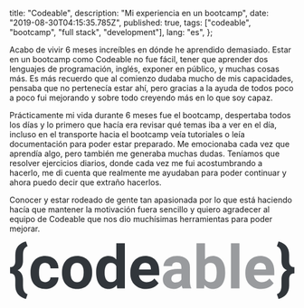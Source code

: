 
  title: "Codeable",
  description: "Mi experiencia en un bootcamp",
  date: "2019-08-30T04:15:35.785Z",
  published: true,
  tags: ["codeable", "bootcamp", "full stack", "development"],
  lang: "es",
};


Acabo de vivir 6 meses increíbles en dónde he aprendido demasiado. Estar en un bootcamp como Codeable no fue fácil, tener que aprender dos lenguajes de programación, inglés, exponer en público, y muchas cosas más. Es más recuerdo que al comienzo dudaba mucho de mis capacidades, pensaba que no pertenecía estar ahí, pero gracias a la ayuda de todos poco a poco fui mejorando y sobre todo creyendo más en lo que soy capaz.

Prácticamente mi vida durante 6 meses fue el bootcamp, despertaba todos los días y lo primero que hacía era revisar qué temas iba a ver en el día, incluso en el transporte hacia el bootcamp veía tutoriales o leía documentación para poder estar preparado. Me emocionaba cada vez que aprendía algo, pero también me generaba muchas dudas. Teníamos que resolver ejercicios diarios, donde cada vez me fui acostumbrando a hacerlo, me di cuenta que realmente me ayudaban para poder continuar y ahora puedo decir que extraño hacerlos.

Conocer y estar rodeado de gente tan apasionada por lo que está haciendo hacía que mantener la motivación fuera sencillo y quiero agradecer al equipo de Codeable que nos dio muchísimas herramientas para poder mejorar.

<div style={{ margin: "50px 0" }}>
  <svg
    width="100%"
    height="68"
    viewBox="0 0 332 68"
    fill="none"
    xmlns="http://www.w3.org/2000/svg"
  >
    <path
      d="M19.1197 67.3602C10.8795 65.0484 6.75946 59.7266 6.75946 51.3949V44.5625C6.75946 39.7329 4.72231 37.3181 0.648026 37.3181V30.2109C4.63076 30.2109 6.6679 27.9335 6.75946 23.3785V16.0997C6.75946 11.8652 7.78947 8.44326 9.84951 5.83388C11.9095 3.22451 14.9996 1.33614 19.1197 0.168792L21.0424 5.69655C19.3028 6.33745 17.9866 7.45902 17.094 9.06127C16.2013 10.6406 15.732 12.838 15.6863 15.6534V22.8635C15.6863 28.0365 13.6377 31.6644 9.5405 33.7473C13.6377 35.8531 15.6863 39.504 15.6863 44.6998V51.9786C15.8007 57.3347 17.5861 60.6079 21.0424 61.7981L19.1197 67.3602ZM41.471 47.6869C43.3022 47.6869 44.79 47.1833 45.9344 46.1762C47.0789 45.1691 47.674 43.83 47.7198 42.1591H57.0243C57.0014 44.6769 56.3147 46.9888 54.9642 49.0946C53.6138 51.1775 51.7597 52.8026 49.4021 53.97C47.0674 55.1144 44.4809 55.6867 41.6427 55.6867C36.3324 55.6867 32.1436 54.0043 29.0765 50.6396C26.0093 47.252 24.4757 42.5826 24.4757 36.6314V35.979C24.4757 30.2567 25.9979 25.6903 29.0421 22.2798C32.0864 18.8693 36.2637 17.1641 41.574 17.1641C46.2205 17.1641 49.94 18.4916 52.7325 21.1468C55.5479 23.7791 56.9785 27.2926 57.0243 31.6873H47.7198C47.674 29.7646 47.0789 28.2081 45.9344 27.0179C44.79 25.8048 43.2793 25.1982 41.4023 25.1982C39.0905 25.1982 37.3395 26.0451 36.1493 27.7389C34.9819 29.4098 34.3982 32.1336 34.3982 35.9104V36.9404C34.3982 40.7629 34.9819 43.5096 36.1493 45.1805C37.3166 46.8514 39.0905 47.6869 41.471 47.6869ZM61.1443 36.082C61.1443 32.3969 61.8539 29.1123 63.273 26.2282C64.6922 23.3442 66.7293 21.1125 69.3845 19.5331C72.0625 17.9537 75.164 17.1641 78.6889 17.1641C83.7017 17.1641 87.7874 18.6976 90.9461 21.7648C94.1277 24.832 95.9017 28.9978 96.2679 34.2623L96.3366 36.803C96.3366 42.5025 94.7457 47.0803 91.5641 50.5366C88.3825 53.97 84.1137 55.6867 78.7576 55.6867C73.4015 55.6867 69.1212 53.97 65.9167 50.5366C62.7351 47.1032 61.1443 42.4338 61.1443 36.5284V36.082ZM71.0668 36.803C71.0668 40.328 71.7306 43.0289 73.0582 44.9058C74.3858 46.7599 76.2856 47.6869 78.7576 47.6869C81.161 47.6869 83.0379 46.7713 84.3884 44.9402C85.7388 43.0861 86.4141 40.1334 86.4141 36.082C86.4141 32.6258 85.7388 29.9477 84.3884 28.0479C83.0379 26.1481 81.1381 25.1982 78.6889 25.1982C76.2627 25.1982 74.3858 26.1481 73.0582 28.0479C71.7306 29.9248 71.0668 32.8432 71.0668 36.803ZM100.903 36.1507C100.903 30.3597 102.196 25.7475 104.783 22.3141C107.392 18.8808 110.951 17.1641 115.461 17.1641C119.077 17.1641 122.064 18.5145 124.422 21.2155V2.26316H134.378V55H125.417L124.937 51.0516C122.465 54.1417 119.283 55.6867 115.392 55.6867C111.02 55.6867 107.507 53.97 104.851 50.5366C102.219 47.0803 100.903 42.285 100.903 36.1507ZM110.825 36.8717C110.825 40.3509 111.432 43.0175 112.645 44.8715C113.858 46.7255 115.621 47.6525 117.933 47.6525C121 47.6525 123.163 46.3593 124.422 43.7728V29.1123C123.186 26.5258 121.046 25.2325 118.001 25.2325C113.217 25.2325 110.825 29.1123 110.825 36.8717ZM159.168 55.6867C153.72 55.6867 149.279 54.0158 145.846 50.6739C142.436 47.3321 140.73 42.8801 140.73 37.3181V36.3567C140.73 32.6258 141.451 29.2954 142.893 26.3655C144.335 23.4128 146.372 21.1468 149.005 19.5674C151.66 17.9652 154.681 17.1641 158.069 17.1641C163.15 17.1641 167.144 18.7663 170.051 21.9708C172.981 25.1753 174.446 29.7188 174.446 35.6014V39.6528H150.79C151.111 42.079 152.072 44.0246 153.674 45.4895C155.299 46.9544 157.348 47.6869 159.82 47.6869C163.642 47.6869 166.629 46.3021 168.781 43.5325L173.656 48.9916C172.169 51.0974 170.154 52.7454 167.614 53.9356C165.073 55.103 162.258 55.6867 159.168 55.6867ZM158.035 25.1982C156.066 25.1982 154.464 25.862 153.228 27.1896C152.015 28.5171 151.236 30.4169 150.893 32.889H164.695V32.0993C164.65 29.9019 164.054 28.2081 162.91 27.0179C161.765 25.8048 160.14 25.1982 158.035 25.1982ZM311.507 61.7981C314.986 60.5621 316.772 57.2431 316.863 51.8413V44.5625C316.863 39.3895 318.957 35.7959 323.146 33.7817C318.957 31.7674 316.863 28.1166 316.863 22.8292V15.6534C316.772 10.3202 314.986 7.00123 311.507 5.69655L313.43 0.168792C317.527 1.31325 320.605 3.19017 322.665 5.79955C324.726 8.38603 325.767 11.7851 325.79 15.9967V23.3785C325.881 27.9335 327.919 30.2109 331.901 30.2109V37.3181C327.827 37.3181 325.79 39.71 325.79 44.4938V51.9443C325.607 59.9555 321.487 65.0942 313.43 67.3602L311.507 61.7981Z"
      fill="#31363B"
    />
    <path
      d="M201.639 55C201.181 54.1073 200.849 52.9972 200.643 51.6696C198.24 54.3477 195.115 55.6867 191.27 55.6867C187.63 55.6867 184.609 54.6338 182.206 52.528C179.825 50.4221 178.635 47.767 178.635 44.5625C178.635 40.6255 180.088 37.6042 182.995 35.4984C185.925 33.3925 190.148 32.3282 195.664 32.3053H200.231V30.1766C200.231 28.4599 199.785 27.0866 198.892 26.0565C198.022 25.0265 196.637 24.5115 194.737 24.5115C193.067 24.5115 191.75 24.9121 190.789 25.7132C189.851 26.5143 189.381 27.613 189.381 29.0093H179.459C179.459 26.8577 180.123 24.8663 181.45 23.0352C182.778 21.204 184.655 19.7734 187.081 18.7434C189.507 17.6905 192.231 17.1641 195.252 17.1641C199.83 17.1641 203.458 18.32 206.136 20.6318C208.837 22.9207 210.188 26.1481 210.188 30.3139V46.4165C210.211 49.9415 210.703 52.6081 211.664 54.4163V55H201.639ZM193.433 48.0989C194.898 48.0989 196.248 47.7784 197.484 47.1375C198.72 46.4738 199.636 45.5925 200.231 44.4938V38.1077H196.523C191.556 38.1077 188.912 39.8244 188.592 43.2578L188.557 43.8415C188.557 45.0775 188.992 46.0961 189.862 46.8972C190.732 47.6983 191.922 48.0989 193.433 48.0989ZM251.285 36.7687C251.285 42.7199 250.015 47.3664 247.474 50.7083C244.934 54.0272 241.386 55.6867 236.831 55.6867C232.802 55.6867 229.586 54.1417 227.183 51.0516L226.737 55H217.81V2.26316H227.732V21.1811C230.021 18.5031 233.031 17.1641 236.762 17.1641C241.294 17.1641 244.842 18.835 247.406 22.1768C249.992 25.4958 251.285 30.1766 251.285 36.2194V36.7687ZM241.363 36.0477C241.363 32.2939 240.768 29.5586 239.578 27.8419C238.387 26.1023 236.613 25.2325 234.256 25.2325C231.097 25.2325 228.923 26.5258 227.732 29.1123V43.7728C228.945 46.3822 231.143 47.6869 234.324 47.6869C237.529 47.6869 239.635 46.1075 240.642 42.9488C241.123 41.4381 241.363 39.1377 241.363 36.0477ZM267.903 55H257.946V2.26316H267.903V55ZM293.207 55.6867C287.759 55.6867 283.319 54.0158 279.885 50.6739C276.475 47.3321 274.77 42.8801 274.77 37.3181V36.3567C274.77 32.6258 275.491 29.2954 276.933 26.3655C278.375 23.4128 280.412 21.1468 283.044 19.5674C285.699 17.9652 288.721 17.1641 292.108 17.1641C297.19 17.1641 301.184 18.7663 304.091 21.9708C307.021 25.1753 308.486 29.7188 308.486 35.6014V39.6528H284.83C285.15 42.079 286.111 44.0246 287.714 45.4895C289.339 46.9544 291.387 47.6869 293.859 47.6869C297.682 47.6869 300.669 46.3021 302.821 43.5325L307.696 48.9916C306.208 51.0974 304.194 52.7454 301.653 53.9356C299.112 55.103 296.297 55.6867 293.207 55.6867ZM292.074 25.1982C290.106 25.1982 288.503 25.862 287.267 27.1896C286.054 28.5171 285.276 30.4169 284.933 32.889H298.735V32.0993C298.689 29.9019 298.094 28.2081 296.949 27.0179C295.805 25.8048 294.18 25.1982 292.074 25.1982Z"
      fill="#999B9E"
    />
  </svg>
</div>
